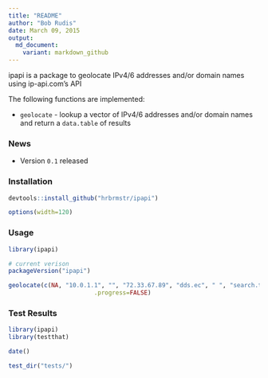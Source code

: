 ```yaml
---
title: "README"
author: "Bob Rudis"
date: March 09, 2015
output:
  md_document:
    variant: markdown_github
---
```


ipapi is a package to geolocate IPv4/6 addresses and/or domain names using ip-api.com's API

The following functions are implemented:

- `geolocate` - lookup a vector of IPv4/6 addresses and/or domain names and return a `data.table` of results

### News

- Version `0.1` released

### Installation

```r
devtools::install_github("hrbrmstr/ipapi")
```

```r
options(width=120)
```

### Usage

```r
library(ipapi)

# current verison
packageVersion("ipapi")

geolocate(c(NA, "10.0.1.1", "", "72.33.67.89", "dds.ec", " ", "search.twitter.com"),
                        .progress=FALSE)

```

### Test Results

```r
library(ipapi)
library(testthat)

date()

test_dir("tests/")
```


